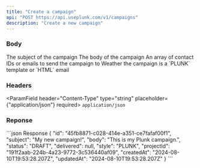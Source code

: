```yaml
---
title: "Create a campaign"
api: "POST https://api.useplunk.com/v1/campaigns"
description: "Create a new campaign"
---
```


### Body
<ParamField body="subject" placeholder="new-project" type="string" required>
    The subject of the campaign
</ParamField>
<ParamField body="body" placeholder="hello@useplunk.com" type="string" required>
    The body of the campaign
</ParamField>
<ParamField body="recipients" type="string[]" required>
    An array of contact IDs or emails to send the campaign to
</ParamField>
<ParamField body="style" type="string" default={'PLUNK'}>
    Weather the campaign is a `PLUNK` template or `HTML` email
</ParamField>

### Headers
<ParamField header="Content-Type" type="string" placeholder={"application/json"} required>
    `application/json`
</ParamField>

### Reponse

<ResponseExample>
```json Response
{
  "id": "45fb8871-c028-414e-a351-ce7fafaf00f1",
  "subject": "My new campaign!",
  "body": "This is my Plunk campaign.",
  "status": "DRAFT",
  "delivered": null,
  "style": "PLUNK",
  "projectId": "191f2aab-224b-4a23-9772-3c536440af09",
  "createdAt": "2024-08-10T19:53:28.207Z",
  "updatedAt": "2024-08-10T19:53:28.207Z"
}
```
</ResponseExample>